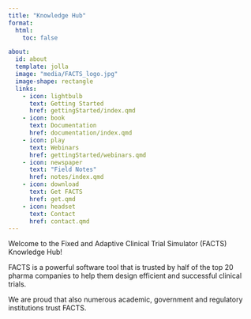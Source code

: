 ```yaml
---
title: "Knowledge Hub"
format:
  html:
    toc: false

about:
  id: about
  template: jolla
  image: "media/FACTS_logo.jpg"
  image-shape: rectangle
  links:
    - icon: lightbulb
      text: Getting Started
      href: gettingStarted/index.qmd
    - icon: book
      text: Documentation
      href: documentation/index.qmd
    - icon: play
      text: Webinars
      href: gettingStarted/webinars.qmd
    - icon: newspaper
      text: "Field Notes"
      href: notes/index.qmd
    - icon: download
      text: Get FACTS
      href: get.qmd
    - icon: headset
      text: Contact
      href: contact.qmd
---
```


Welcome to the Fixed and Adaptive Clinical Trial Simulator (FACTS) Knowledge Hub!

FACTS is a powerful software tool that is trusted by half of the top 20 pharma companies to help them design efficient and successful clinical trials. 

We are proud that also numerous academic, government and regulatory institutions trust FACTS. 